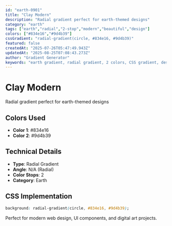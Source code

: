 ```yaml
---
id: "earth-0901"
title: "Clay Modern"
description: "Radial gradient perfect for earth-themed designs"
category: "earth"
tags: ["earth","radial","2-stop","modern","beautiful","design"]
colors: ["#834e16","#9d4b39"]
cssGradient: "radial-gradient(circle, #834e16, #9d4b39)"
featured: false
createdAt: "2025-07-26T05:47:49.943Z"
updatedAt: "2025-08-25T07:08:43.273Z"
author: "Gradient Generator"
keywords: "earth gradient, radial gradient, 2 colors, CSS gradient, design, #834e16, #9d4b39"
---
```


# Clay Modern

Radial gradient perfect for earth-themed designs

## Colors Used
- **Color 1**: #834e16
- **Color 2**: #9d4b39

## Technical Details
- **Type**: Radial Gradient
- **Angle**: N/A (Radial)
- **Color Stops**: 2
- **Category**: Earth

## CSS Implementation
```css
background: radial-gradient(circle, #834e16, #9d4b39);
```

Perfect for modern web design, UI components, and digital art projects.
